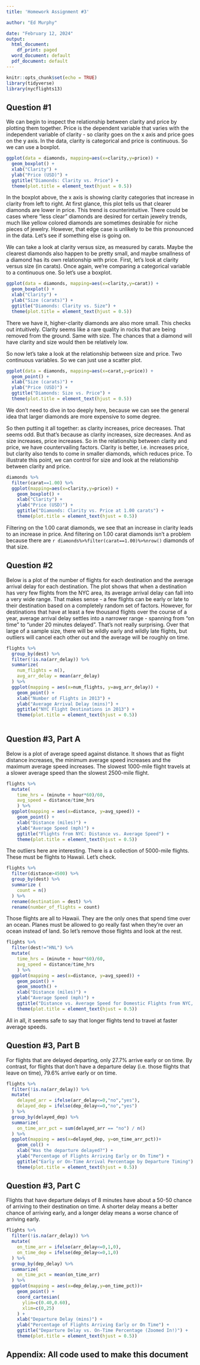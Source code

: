 ```yaml
---
title: 'Homework Assignment #3'

author: "Ed Murphy"

date: "February 12, 2024"
output:
  html_document:
    df_print: paged
  word_document: default
  pdf_document: default
---
```


```r
knitr::opts_chunk$set(echo = TRUE) 
library(tidyverse) 
library(nycflights13)
```

## Question #1

We can begin to inspect the relationship between clarity and price by plotting them together. Price is the dependent variable that varies with the independent variable of clarity - so clarity goes on the x axis and price goes on the y axis. In the data, clarity is categorical and price is continuous. So we can use a boxplot.

```r
ggplot(data = diamonds, mapping=aes(x=clarity,y=price)) +
  geom_boxplot() +
  xlab("Clarity") +
  ylab("Price (USD)") +
  ggtitle("Diamonds: Clarity vs. Price") +
  theme(plot.title = element_text(hjust = 0.5))
```

In the boxplot above, the x axis is showing clarity categories that increase in clarity from left to right. At first glance, this plot tells us that clearer diamonds are lower in price. This trend is counterintuitive. There could be cases where "less clear" diamonds are desired for certain jewelry trends, much like yellow colored diamonds are sometimes desirable for niche pieces of jewelry. However, that edge case is unlikely to be this pronounced in the data. Let's see if something else is going on.

We can take a look at clarity versus size, as measured by carats. Maybe the clearest diamonds also happen to be pretty small, and maybe smallness of a diamond has its own relationship with price. First, let's look at clarity versus size (in carats). Once again, we're comparing a categorical variable to a continuous one. So let's use a boxplot.

```r
ggplot(data = diamonds, mapping=aes(x=clarity,y=carat)) +
  geom_boxplot() +
  xlab("Clarity") +
  ylab("Size (carats)") +
  ggtitle("Diamonds: Clarity vs. Size") +
  theme(plot.title = element_text(hjust = 0.5))
```

There we have it, higher-clarity diamonds are also more small. This checks out intuitively. Clarity seems like a rare quality in rocks that are being removed from the ground. Same with size. The chances that a diamond will have clarity and size would then be relatively low.

So now let's take a look at the relationship between size and price. Two continuous variables. So we can just use a scatter plot.

```r
ggplot(data = diamonds, mapping=aes(x=carat,y=price)) +
  geom_point() +
  xlab("Size (carats)") +
  ylab("Price (USD)") +
  ggtitle("Diamonds: Size vs. Price") +
  theme(plot.title = element_text(hjust = 0.5))
```

We don't need to dive in too deeply here, because we can see the general idea that larger diamonds are more expensive to some degree.

So then putting it all together: as clarity increases, price decreases. That seems odd. But that's because as clarity increases, size decreases. And as size increases, price increases. So in the relationship between clarity and price, we have countervailing factors. Clarity is better, i.e. increases price, but clarity also tends to come in smaller diamonds, which reduces price. To illustrate this point, we can control for size and look at the relationship between clarity and price.

```r
diamonds %>%
  filter(carat==1.00) %>%
  ggplot(mapping=aes(x=clarity,y=price)) +
    geom_boxplot() +
    xlab("Clarity") +
    ylab("Price (USD)") +
    ggtitle("Diamonds: Clarity vs. Price at 1.00 carats") +
    theme(plot.title = element_text(hjust = 0.5))
```

Filtering on the 1.00 carat diamonds, we see that an increase in clarity leads to an increase in price. And filtering on 1.00 carat diamonds isn't a problem because there are `r diamonds%>%filter(carat==1.00)%>%nrow()` diamonds of that size.



## Question #2

Below is a plot of the number of flights for each destination and the average arrival delay for each destination. The plot shows that when a destination has very few flights from the NYC area, its average arrival delay can fall into a very wide range. That makes sense - a few flights can be early or late to their destination based on a completely random set of factors. However, for destinations that have at least a few thousand flights over the course of a year, average arrival delay settles into a narrower range - spanning from "on time" to "under 20 minutes delayed". That's not really surprising. Over that large of a sample size, there will be wildly early and wildly late flights, but outliers will cancel each other out and the average will be roughly on time.

```r

flights %>%
  group_by(dest) %>%
  filter(!is.na(arr_delay)) %>%
  summarize(
    num_flights = n(),
    avg_arr_delay = mean(arr_delay)
  ) %>%
  ggplot(mapping = aes(x=num_flights, y=avg_arr_delay)) +
    geom_point() +
    xlab("Number of Flights in 2013") +
    ylab("Average Arrival Delay (mins)") +
    ggtitle("NYC Flight Destinations in 2013") +
    theme(plot.title = element_text(hjust = 0.5))
  
```


## Question #3, Part A

Below is a plot of average speed against distance. It shows that as flight distance increases, the minimum average speed increases and the maximum average speed increases. The slowest 1000-mile flight travels at a slower average speed than the slowest 2500-mile flight.

```r
flights %>%
  mutate(
    time_hrs = (minute + hour*60)/60,
    avg_speed = distance/time_hrs
    ) %>%
  ggplot(mapping = aes(x=distance, y=avg_speed)) +
    geom_point() +
    xlab("Distance (miles)") +
    ylab("Average Speed (mph)") +
    ggtitle("Flights from NYC: Distance vs. Average Speed") +
    theme(plot.title = element_text(hjust = 0.5))

``` 

The outliers here are interesting. There is a collection of 5000-mile flights. These must be flights to Hawaii. Let's check.

```r
flights %>%
  filter(distance>4500) %>%
  group_by(dest) %>%
  summarize (
    count = n()
  ) %>%
  rename(destination = dest) %>%
  rename(number_of_flights = count)
```

Those flights are all to Hawaii. They are the only ones that spend time over an ocean. Planes must be allowed to go really fast when they're over an ocean instead of land. So let's remove those flights and look at the rest.


```r
flights %>%
  filter(dest!="HNL") %>%
  mutate(
    time_hrs = (minute + hour*60)/60,
    avg_speed = distance/time_hrs
    ) %>%
  ggplot(mapping = aes(x=distance, y=avg_speed)) +
    geom_point() +
    geom_smooth() +
    xlab("Distance (miles)") +
    ylab("Average Speed (mph)") +
    ggtitle("Distance vs. Average Speed for Domestic Flights from NYC, excluding Hawaii") +
    theme(plot.title = element_text(hjust = 0.5))
```

All in all, it seems safe to say that longer flights tend to travel at faster average speeds.



## Question #3, Part B

For flights that are delayed departing, only 27.7% arrive early or on time. By contrast, for flights that don't have a departure delay (i.e. those flights that leave on time), 79.6% arrive early or on time.

```r
flights %>%
  filter(!is.na(arr_delay)) %>%
  mutate(
    delayed_arr = ifelse(arr_delay<=0,"no","yes"),
    delayed_dep = ifelse(dep_delay<=0,"no","yes")
  ) %>%
  group_by(delayed_dep) %>%
  summarize(
    on_time_arr_pct = sum(delayed_arr == "no") / n()
  ) %>%
  ggplot(mapping = aes(x=delayed_dep, y=on_time_arr_pct))+
    geom_col() +
    xlab("Was the departure delayed?") +
    ylab("Percentage of Flights Arriving Early or On Time") +
    ggtitle("Early or On-Time Arrival Percentage by Departure Timing") +
    theme(plot.title = element_text(hjust = 0.5))
```

## Question #3, Part C

Flights that have departure delays of 8 minutes have about a 50-50 chance of arriving to their destination on time. A shorter delay means a better chance of arriving early, and a longer delay means a worse chance of arriving early.

```r
flights %>%
  filter(!is.na(arr_delay)) %>%
  mutate(
    on_time_arr = ifelse(arr_delay<=0,1,0),
    on_time_dep = ifelse(dep_delay<=0,1,0)
  ) %>%
  group_by(dep_delay) %>%
  summarize(
    on_time_pct = mean(on_time_arr)
  ) %>%
  ggplot(mapping = aes(x=dep_delay,y=on_time_pct))+
    geom_point() +
    coord_cartesian(
      ylim=c(0.40,0.60),
      xlim=c(0,25)
    ) +
    xlab("Departure Delay (mins)") +
    ylab("Percentage of Flights Arriving Early or On Time") +
    ggtitle("Departure Delay vs. On-Time Percentage (Zoomed In!)") +
    theme(plot.title = element_text(hjust = 0.5))
```




## Appendix: All code used to make this document 

```r
```



